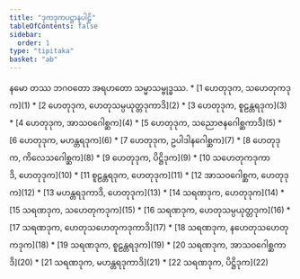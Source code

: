 ```yaml
---
title: "ဒုကဒုကပဋ္ဌာနပါဠိ"
tableOfContents: false
sidebar:
  order: 1
type: "tipitaka"
basket: "ab"
---
```


<Paragraph number="1" type="center">
နမော တဿ ဘဂဝတော အရဟတော သမ္မာသမ္ဗုဒ္ဓဿ.

</Paragraph>

<TableOfContents>
* [1 ဟေတုဒုက, သဟေတုကဒုက](1)
* [2 ဟေတုဒုက, ဟေတုသမ္ပယုတ္တဒုကာဒိ](2)
* [3 ဟေတုဒုက, စူဠန္တရဒုက](3)
* [4 ဟေတုဒုက, အာသဝဂေါစ္ဆက](4)
* [5 ဟေတုဒုက, သညောဇနဂေါစ္ဆကာဒိ](5)
* [6 ဟေတုဒုက, မဟန္တရဒုက](6)
* [7 ဟေတုဒုက, ဥပါဒါနဂေါစ္ဆက](7)
* [8 ဟေတုဒုက, ကိလေသဂေါစ္ဆက](8)
* [9 ဟေတုဒုက, ပိဋ္ဌိဒုက](9)
* [10 သဟေတုကဒုကာဒိ, ဟေတုဒုက](10)
* [11 စူဠန္တရဒုက, ဟေတုဒုက](11)
* [12 အာသဝဂေါစ္ဆက, ဟေတုဒုက](12)
* [13 မဟန္တရဒုကာဒိ, ဟေတုဒုက](13)
* [14 သရဏဒုက, ဟေတုဒုက](14)
* [15 သရဏဒုက, သဟေတုကဒုက](15)
* [16 သရဏဒုက, ဟေတုသမ္ပယုတ္တဒုက](16)
* [17 သရဏဒုက, ဟေတုသဟေတုကဒုကာဒိ](17)
* [18 သရဏဒုက, နဟေတုသဟေတုကဒုက](18)
* [19 သရဏဒုက, စူဠန္တရဒုက](19)
* [20 သရဏဒုက, အာသဝဂေါစ္ဆကာဒိ](20)
* [21 သရဏဒုက, မဟန္တရဒုကာဒိ](21)
* [22 သရဏဒုက, ပိဋ္ဌိဒုက](22)
</TableOfContents>